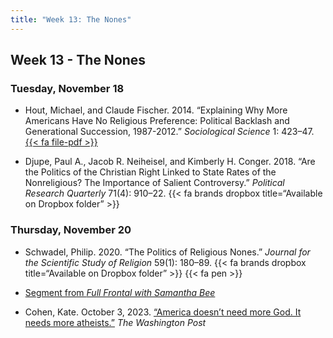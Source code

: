```yaml
---
title: "Week 13: The Nones"
---
```


::: {.content-visible when-format="pdf"}

## Week 13 - The Nones

:::


[//]: <> (Need to write intro)

### Tuesday, November 18

- Hout, Michael, and Claude Fischer. 2014. "Explaining Why More Americans Have No Religious Preference: Political Backlash and Generational Succession, 1987-2012." *Sociological Science* 1: 423–47. [{{< fa file-pdf >}}](https://sociologicalscience.com/articles-vol1-24-423/)


- Djupe, Paul A., Jacob R. Neiheisel, and Kimberly H. Conger. 2018. "Are the Politics of the Christian Right Linked to State Rates of the Nonreligious? The Importance of Salient Controversy." *Political Research Quarterly* 71(4): 910–22. {{< fa brands dropbox title="Available on Dropbox folder" >}}



### Thursday, November 20


- Schwadel, Philip. 2020. "The Politics of Religious Nones." *Journal for the Scientific Study of Religion* 59(1): 180–89. {{< fa brands dropbox title="Available on Dropbox folder" >}} {{< fa pen >}}


- [Segment from *Full Frontal with Samantha Bee*](https://youtu.be/tlT2JCulIu8?si=4DakqvzvXcergq_2)


- Cohen, Kate. October 3, 2023. ["America doesn't need more God. It needs more atheists."](https://www.washingtonpost.com/opinions/2023/10/03/kate-cohen-atheism/) *The Washington Post*





